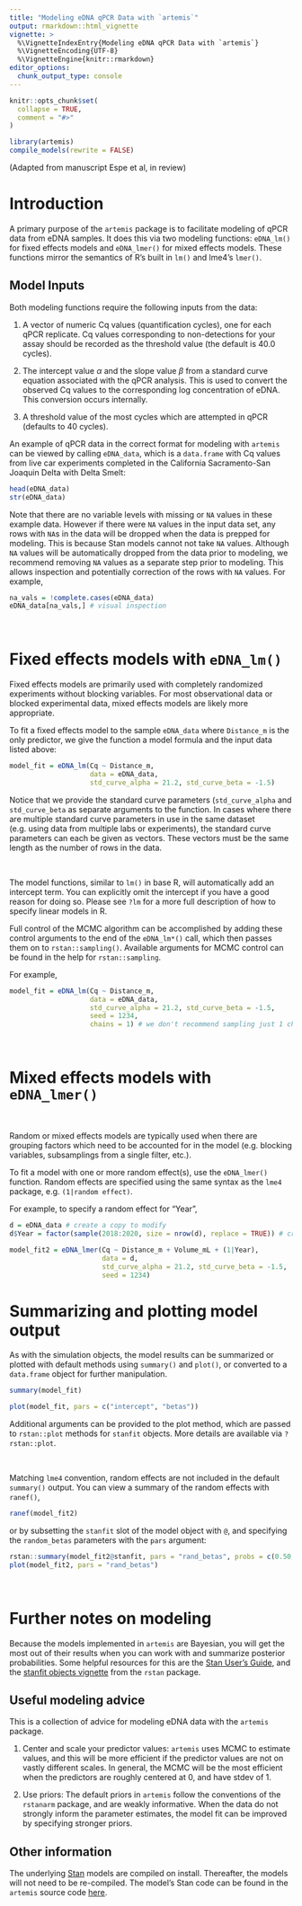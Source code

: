 ```yaml
---
title: "Modeling eDNA qPCR Data with `artemis`"
output: rmarkdown::html_vignette
vignette: >
  %\VignetteIndexEntry{Modeling eDNA qPCR Data with `artemis`}
  %\VignetteEncoding{UTF-8}
  %\VignetteEngine{knitr::rmarkdown}
editor_options: 
  chunk_output_type: console
---
```


```r
knitr::opts_chunk$set(
  collapse = TRUE,
  comment = "#>"
)
```

```r
library(artemis)
compile_models(rewrite = FALSE)
```

(Adapted from manuscript Espe et al, in review)

# Introduction

A primary purpose of the `artemis` package is to facilitate modeling of qPCR data from eDNA samples.  It does this via two modeling functions: `eDNA_lm()` for fixed effects models and `eDNA_lmer()` for mixed effects models. These functions mirror the semantics of R's built in `lm()` and lme4's `lmer()`.

## Model Inputs

Both modeling functions require the following inputs from the data:

1. A vector of numeric Cq values (quantification cycles), one for each qPCR replicate. Cq values corresponding to non-detections for your assay should be recorded as the threshold value (the default is 40.0 cycles).

2. The intercept value $\alpha$ and the slope value $\beta$ from a
   standard curve equation associated with the qPCR analysis. This is
   used to convert the observed Cq values to the corresponding log
   concentration of eDNA. This conversion occurs internally.
   
3. A threshold value of the most cycles which are attempted in qPCR (defaults to 40 cycles).

An example of qPCR data in the correct format for modeling with `artemis` can be viewed by calling `eDNA_data`, which is a `data.frame` with Cq values from live car experiments completed in the California Sacramento-San Joaquin Delta with Delta Smelt:

```r
head(eDNA_data)
str(eDNA_data)
```

Note that there are no variable levels with missing or `NA` values in
these example data. However if there were `NA` values in the input
data set, any rows with `NA`s in the data will be dropped when the
data is prepped for modeling.  This is because Stan models cannot not
take `NA` values. Although `NA` values will be automatically dropped
from the data prior to modeling, we recommend removing `NA` values as
a separate step prior to modeling. This allows inspection and
potentially correction of the rows with `NA` values. For example,

```r
na_vals = !complete.cases(eDNA_data)
eDNA_data[na_vals,] # visual inspection
```

<br>

# Fixed effects models with `eDNA_lm()`

Fixed effects models are primarily used with completely randomized
experiments without blocking variables. For most observational data or
blocked experimental data, mixed effects models are likely more
appropriate.

To fit a fixed effects model to the sample `eDNA_data` where `Distance_m` is the only predictor, we give the function a model formula and the input data listed above:

```r

model_fit = eDNA_lm(Cq ~ Distance_m, 
                    data = eDNA_data,
                    std_curve_alpha = 21.2, std_curve_beta = -1.5)

```

Notice that we provide the standard curve parameters
(`std_curve_alpha` and `std_curve_beta` as separate arguments to the
function. In cases where there are multiple standard curve parameters
in use in the same dataset (e.g. using data from multiple labs or
experiments), the standard curve parameters can each be given as
vectors. These vectors must be the same length as the number of rows
in the data. 

<br>

The model functions, similar to `lm()` in base R, will automatically
add an intercept term. You can explicitly omit the intercept if you
have a good reason for doing so. Please see `?lm` for a more full
description of how to specify linear models in R.

Full control of the MCMC algorithm can be accomplished by adding these
control arguments to the end of the `eDNA_lm*()` call, which then
passes them on to `rstan::sampling()`. Available arguments for MCMC
control can be found in the help for `rstan::sampling`.

For example,


```r
model_fit = eDNA_lm(Cq ~ Distance_m, 
                    data = eDNA_data,
                    std_curve_alpha = 21.2, std_curve_beta = -1.5,
                    seed = 1234, 
                    chains = 1) # we don't recommend sampling just 1 chain; the default is 4

```

<br>

# Mixed effects models with `eDNA_lmer()`

<br>

Random or mixed effects models are typically used when there are
grouping factors which need to be accounted for in the model
(e.g. blocking variables, subsamplings from a single filter, etc.). 

To fit a model with one or more random effect(s), use the `eDNA_lmer()` function. Random effects are specified using the same syntax as the `lme4` package, e.g. `(1|random effect)`.

For example, to specify a random effect for "Year",

```r
d = eDNA_data # create a copy to modify 
d$Year = factor(sample(2018:2020, size = nrow(d), replace = TRUE)) # create a random variable

model_fit2 = eDNA_lmer(Cq ~ Distance_m + Volume_mL + (1|Year),
                       data = d,
                       std_curve_alpha = 21.2, std_curve_beta = -1.5,
                       seed = 1234) 

```

# Summarizing and plotting model output

As with the simulation objects, the model results can be summarized or plotted with default methods using
`summary()` and `plot()`, or converted to a `data.frame` object for further manipulation.

```r
summary(model_fit)

plot(model_fit, pars = c("intercept", "betas"))
```

Additional arguments can be provided to the plot method, which are
passed to `rstan::plot` methods for `stanfit` objects. More details
are available via `?rstan::plot`.

<br>

Matching `lme4` convention, random effects are not included in the
default `summary()` output.  You can view a summary of the random
effects with `ranef()`,


```r
ranef(model_fit2)
```

or by subsetting the `stanfit` slot of the model object with `@`, and
specifying the `random_betas` parameters with the `pars` argument:

```r
rstan::summary(model_fit2@stanfit, pars = "rand_betas", probs = c(0.50, 0.025, 0.975))$summary
plot(model_fit2, pars = "rand_betas")
```

<br>

# Further notes on modeling

Because the models implemented in `artemis` are Bayesian, you will get the most out of their results when you can work with and summarize posterior probabilities.  Some helpful resources for this are the [Stan User's Guide](https://mc-stan.org/docs/2_22/stan-users-guide/index.html), and the [stanfit objects vignette](http://mc-stan.org/rstan/articles/stanfit_objects.html) from the `rstan` package.

## Useful modeling advice

This is a collection of advice for modeling eDNA data with the
`artemis` package.

1. Center and scale your predictor values: `artemis` uses MCMC to
   estimate values, and this will be more efficient if the predictor
   values are not on vastly different scales. In general, the MCMC
   will be the most efficient when the predictors are roughly centered
   at 0, and have stdev of 1.
   
2. Use priors: The default priors in `artemis` follow the conventions
   of the `rstanarm` package, and are weakly informative. When the
   data do not strongly inform the parameter estimates, the model fit
   can be improved by specifying stronger priors. 

## Other information

The underlying [Stan](https://mc-stan.org) models are compiled on install. Thereafter, the models will not need
to be re-compiled. The model's Stan code can be found in the `artemis` source code [here](https://github.com/fishsciences/artemis/tree/main/inst/stan). 


<br>
---
<br>
